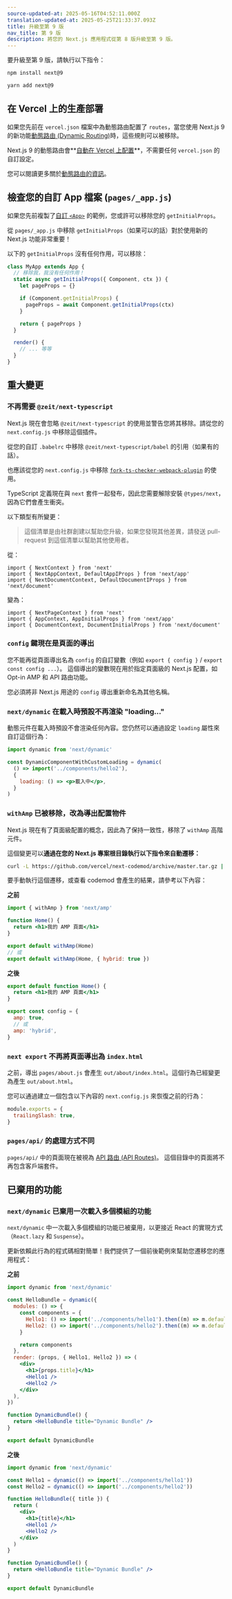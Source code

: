 ```yaml
---
source-updated-at: 2025-05-16T04:52:11.000Z
translation-updated-at: 2025-05-25T21:33:37.093Z
title: 升級至第 9 版
nav_title: 第 9 版
description: 將您的 Next.js 應用程式從第 8 版升級至第 9 版。
---
```


要升級至第 9 版，請執行以下指令：

```bash filename="Terminal"
npm install next@9

yarn add next@9
```

## 在 Vercel 上的生產部署

如果您先前在 `vercel.json` 檔案中為動態路由配置了 `routes`，當您使用 Next.js 9 的新功能[動態路由 (Dynamic Routing)](/docs/pages/building-your-application/routing/dynamic-routes)時，這些規則可以被移除。

Next.js 9 的動態路由會**[自動在 Vercel 上配置](https://vercel.com/)**，不需要任何 `vercel.json` 的自訂設定。

您可以閱讀更多關於[動態路由的資訊](/docs/pages/building-your-application/routing/dynamic-routes)。

## 檢查您的自訂 App 檔案 (`pages/_app.js`)

如果您先前複製了[自訂 `<App>`](/docs/pages/building-your-application/routing/custom-app) 的範例，您或許可以移除您的 `getInitialProps`。

從 `pages/_app.js` 中移除 `getInitialProps`（如果可以的話）對於使用新的 Next.js 功能非常重要！

以下的 `getInitialProps` 沒有任何作用，可以移除：

```js
class MyApp extends App {
  // 移除我，我沒有任何作用！
  static async getInitialProps({ Component, ctx }) {
    let pageProps = {}

    if (Component.getInitialProps) {
      pageProps = await Component.getInitialProps(ctx)
    }

    return { pageProps }
  }

  render() {
    // ... 等等
  }
}
```

## 重大變更

### 不再需要 `@zeit/next-typescript`

Next.js 現在會忽略 `@zeit/next-typescript` 的使用並警告您將其移除。請從您的 `next.config.js` 中移除這個插件。

從您的自訂 `.babelrc` 中移除 `@zeit/next-typescript/babel` 的引用（如果有的話）。

也應該從您的 `next.config.js` 中移除 [`fork-ts-checker-webpack-plugin`](https://github.com/Realytics/fork-ts-checker-webpack-plugin/issues) 的使用。

TypeScript 定義現在與 `next` 套件一起發布，因此您需要解除安裝 `@types/next`，因為它們會產生衝突。

以下類型有所變更：

> 這個清單是由社群創建以幫助您升級，如果您發現其他差異，請發送 pull-request 到這個清單以幫助其他使用者。

從：

```tsx
import { NextContext } from 'next'
import { NextAppContext, DefaultAppIProps } from 'next/app'
import { NextDocumentContext, DefaultDocumentIProps } from 'next/document'
```

變為：

```tsx
import { NextPageContext } from 'next'
import { AppContext, AppInitialProps } from 'next/app'
import { DocumentContext, DocumentInitialProps } from 'next/document'
```

### `config` 鍵現在是頁面的導出

您不能再從頁面導出名為 `config` 的自訂變數（例如 `export { config }` / `export const config ...`）。
這個導出的變數現在用於指定頁面級的 Next.js 配置，如 Opt-in AMP 和 API 路由功能。

您必須將非 Next.js 用途的 `config` 導出重新命名為其他名稱。

### `next/dynamic` 在載入時預設不再渲染 "loading..."

動態元件在載入時預設不會渲染任何內容。您仍然可以通過設定 `loading` 屬性來自訂這個行為：

```jsx
import dynamic from 'next/dynamic'

const DynamicComponentWithCustomLoading = dynamic(
  () => import('../components/hello2'),
  {
    loading: () => <p>載入中</p>,
  }
)
```

### `withAmp` 已被移除，改為導出配置物件

Next.js 現在有了頁面級配置的概念，因此為了保持一致性，移除了 `withAmp` 高階元件。

這個變更可以**通過在您的 Next.js 專案根目錄執行以下指令來自動遷移：**

```bash filename="Terminal"
curl -L https://github.com/vercel/next-codemod/archive/master.tar.gz | tar -xz --strip=2 next-codemod-master/transforms/withamp-to-config.js npx jscodeshift -t ./withamp-to-config.js pages/**/*.js
```

要手動執行這個遷移，或查看 codemod 會產生的結果，請參考以下內容：

**之前**

```jsx
import { withAmp } from 'next/amp'

function Home() {
  return <h1>我的 AMP 頁面</h1>
}

export default withAmp(Home)
// 或
export default withAmp(Home, { hybrid: true })
```

**之後**

```jsx
export default function Home() {
  return <h1>我的 AMP 頁面</h1>
}

export const config = {
  amp: true,
  // 或
  amp: 'hybrid',
}
```

### `next export` 不再將頁面導出為 `index.html`

之前，導出 `pages/about.js` 會產生 `out/about/index.html`。這個行為已經變更為產生 `out/about.html`。

您可以通過建立一個包含以下內容的 `next.config.js` 來恢復之前的行為：

```js filename="next.config.js"
module.exports = {
  trailingSlash: true,
}
```

### `pages/api/` 的處理方式不同

`pages/api/` 中的頁面現在被視為 [API 路由 (API Routes)](https://nextjs.org/blog/next-9#api-routes)。
這個目錄中的頁面將不再包含客戶端套件。

## 已棄用的功能

### `next/dynamic` 已棄用一次載入多個模組的功能

`next/dynamic` 中一次載入多個模組的功能已被棄用，以更接近 React 的實現方式（`React.lazy` 和 `Suspense`）。

更新依賴此行為的程式碼相對簡單！我們提供了一個前後範例來幫助您遷移您的應用程式：

**之前**

```jsx
import dynamic from 'next/dynamic'

const HelloBundle = dynamic({
  modules: () => {
    const components = {
      Hello1: () => import('../components/hello1').then((m) => m.default),
      Hello2: () => import('../components/hello2').then((m) => m.default),
    }

    return components
  },
  render: (props, { Hello1, Hello2 }) => (
    <div>
      <h1>{props.title}</h1>
      <Hello1 />
      <Hello2 />
    </div>
  ),
})

function DynamicBundle() {
  return <HelloBundle title="Dynamic Bundle" />
}

export default DynamicBundle
```

**之後**

```jsx
import dynamic from 'next/dynamic'

const Hello1 = dynamic(() => import('../components/hello1'))
const Hello2 = dynamic(() => import('../components/hello2'))

function HelloBundle({ title }) {
  return (
    <div>
      <h1>{title}</h1>
      <Hello1 />
      <Hello2 />
    </div>
  )
}

function DynamicBundle() {
  return <HelloBundle title="Dynamic Bundle" />
}

export default DynamicBundle
```